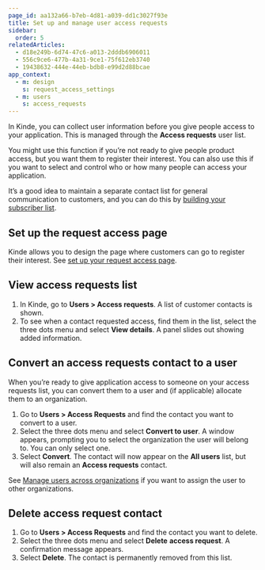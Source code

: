 ```yaml
---
page_id: aa132a66-b7eb-4d81-a039-dd1c3027f93e
title: Set up and manage user access requests
sidebar:
  order: 5
relatedArticles:
  - d18e249b-6d74-47c6-a013-2dddb6906011
  - 556c9ce6-477b-4a31-9ce1-75f612eb3740
  - 19438632-444e-44eb-bdb8-e99d2d88bcae
app_context:
  - m: design
    s: request_access_settings
  - m: users
    s: access_requests
---
```


In Kinde, you can collect user information before you give people access to your application. This is managed through the **Access requests** user list.

You might use this function if you’re not ready to give people product access, but you want them to register their interest. You can also use this if you want to select and control who or how many people can access your application.

It’s a good idea to maintain a separate contact list for general communication to customers, and you can do this by [building your subscriber list](/manage-users/add-and-edit/manage-subscribers/).

## Set up the request access page

Kinde allows you to design the page where customers can go to register their interest. See [set up your request access page](/design/pages/set-up-the-request-access-page/).

## View access requests list

1. In Kinde, go to **Users > Access requests**. A list of customer contacts is shown.
2. To see when a contact requested access, find them in the list, select the three dots menu and select **View details**. A panel slides out showing added information.

## Convert an access requests contact to a user

When you’re ready to give application access to someone on your access requests list, you can convert them to a user and (if applicable) allocate them to an organization.

1. Go to **Users > Access Requests** and find the contact you want to convert to a user.
2. Select the three dots menu and select **Convert to user**. A window appears, prompting you to select the organization the user will belong to. You can only select one.
3. Select **Convert**. The contact will now appear on the **All users** list, but will also remain an **Access requests** contact.

See [Manage users across organizations](/manage-users/about/manage-users-across-organizations/) if you want to assign the user to other organizations.

## Delete access request contact

1. Go to **Users > Access Requests** and find the contact you want to delete.
2. Select the three dots menu and select **Delete** **access request**. A confirmation message appears.
3. Select **Delete**. The contact is permanently removed from this list.
